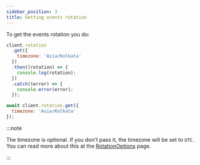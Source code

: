 ```yaml
---
sidebar_position: 3
title: Getting events rotation
---
```



To get the events rotation you do:

<Tabs groupId="language-choice">
<TabItem value="javascript" label="JavaScript" default>

```javascript
client.rotation
  .get({
    timezone: 'Asia/Kolkata'
  })
  .then((rotation) => {
    console.log(rotation);
  })
  .catch((error) => {
    console.error(error);
  });
```

</TabItem>
<TabItem value="esm" label="ESM">

```javascript
await client.rotation.get({
  timezone: 'Asia/Kolkata'
});
```

</TabItem>
</Tabs>

:::note

The timezone is optional. If you don't pass it, the timezone will be set to `UTC`. You can read more about this at the
[RotationOptions](../../Documentation/brawlstats/interfaces/RotationOptions.md) page.

:::
